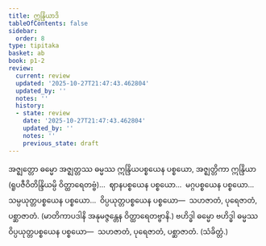 ```yaml
---
title: ဣန္ဒြိယာဒိ
tableOfContents: false
sidebar:
  order: 8
type: tipitaka
basket: ab
book: p1-2
review:
  current: review
  updated: '2025-10-27T21:47:43.462804'
  updated_by: ''
  notes: ''
  history:
  - state: review
    date: '2025-10-27T21:47:43.462804'
    updated_by: ''
    notes: ''
    previous_state: draft
---
```



<ReviewStatus review={frontmatter.review} showDetails={true} />

<HypothesisAnnotation frontmatter={frontmatter} />

<DynamicBreadcrumb />

<Division number="45" book="p1-2" e="ch" v="37" p="449">

<Paragraph number="2847" book="p1-2">
အဇ္ဈတ္တော ဓမ္မော အဇ္ဈတ္တဿ ဓမ္မဿ ဣန္ဒြိယပစ္စယေန ပစ္စယော, အဇ္ဈတ္တိကာ ဣန္ဒြိယာ (ရူပဇီဝိတိန္ဒြိယမ္ပိ ဝိတ္ထာရေတဗ္ဗံ)…  ဈာနပစ္စယေန ပစ္စယော…  မဂ္ဂပစ္စယေန ပစ္စယော…  သမ္ပယုတ္တပစ္စယေန ပစ္စယော…  ဝိပ္ပယုတ္တပစ္စယေန ပစ္စယော—  သဟဇာတံ, ပုရေဇာတံ, ပစ္ဆာဇာတံ. (မာတိကာပဒါနိ အနုမဇ္ဇန္တေန ဝိတ္ထာရေတဗ္ဗာနိ.)
</Paragraph>

<Paragraph number="2848" book="p1-2">
ဗဟိဒ္ဓါ ဓမ္မော ဗဟိဒ္ဓါ ဓမ္မဿ ဝိပ္ပယုတ္တပစ္စယေန ပစ္စယော—  သဟဇာတံ, ပုရေဇာတံ, ပစ္ဆာဇာတံ. (သံခိတ္တံ.)
</Paragraph>
</Division>